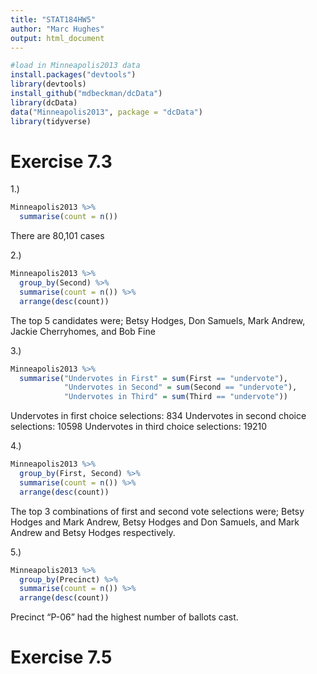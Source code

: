 ```yaml
---
title: "STAT184HW5"
author: "Marc Hughes"
output: html_document
---
```



```r
#load in Minneapolis2013 data 
install.packages("devtools")
library(devtools)
install_github("mdbeckman/dcData")
library(dcData)
data("Minneapolis2013", package = "dcData")
library(tidyverse)
```


# Exercise 7.3

1.) 
```r
Minneapolis2013 %>%
  summarise(count = n())
```

There are 80,101 cases

2.) 
```r
Minneapolis2013 %>%
  group_by(Second) %>%
  summarise(count = n()) %>%
  arrange(desc(count))
```

The top 5 candidates were; Betsy Hodges, Don Samuels, Mark Andrew, Jackie Cherryhomes, and Bob Fine

3.)

```r
Minneapolis2013 %>%
  summarise("Undervotes in First" = sum(First == "undervote"),
            "Undervotes in Second" = sum(Second == "undervote"),
            "Undervotes in Third" = sum(Third == "undervote"))
```

Undervotes in first choice selections: 834
Undervotes in second choice selections: 10598
Undervotes in third choice selections: 19210

4.)

```r
Minneapolis2013 %>%
  group_by(First, Second) %>%
  summarise(count = n()) %>%
  arrange(desc(count))
```

The top 3 combinations of first and second vote selections were; Betsy Hodges and Mark Andrew, Betsy Hodges and Don Samuels, and Mark Andrew and Betsy Hodges respectively.

5.)

```r
Minneapolis2013 %>%
  group_by(Precinct) %>%
  summarise(count = n()) %>%
  arrange(desc(count))
```

Precinct "P-06" had the highest number of ballots cast.

# Exercise 7.5
